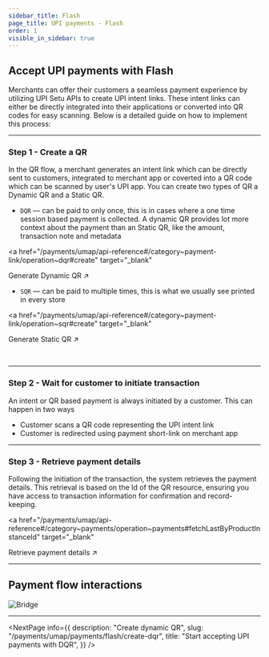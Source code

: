 ```yaml
---
sidebar_title: Flash
page_title: UPI payments - Flash
order: 1
visible_in_sidebar: true
---
```


## Accept UPI payments with Flash

Merchants can offer their customers a seamless payment experience by utilizing UPI Setu APIs to create UPI intent links. These intent links can either be directly integrated into their applications or converted into QR codes for easy scanning. Below is a detailed guide on how to implement this process:

<hr class="primary" />

### Step 1 - Create a QR

In the QR flow, a merchant generates an intent link which can be directly sent to customers, integrated to merchant app or coverted into a QR code which can be scanned by user's UPI app. You can create two types of QR a Dynamic QR and a Static QR.

- `DQR` — can be paid to only once, this is in cases where a one time session based payment is collected. A dynamic QR provides lot more context about the payment than an Static QR, like the amount, transaction note and metadata

<a
  href="/payments/umap/api-reference#/category~payment-link/operation~dqr#create"
  target="_blank"
>
  Generate Dynamic QR ↗
</a>

- `SQR` — can be paid to multiple times, this is what we usually see printed in every store

<a
  href="/payments/umap/api-reference#/category~payment-link/operation~sqr#create"
  target="_blank"
>
  Generate Static QR ↗
</a>

<br />

<hr class="primary" />

### Step 2 - Wait for customer to initiate transaction

An intent or QR based payment is always initiated by a customer. This can happen in two ways

- Customer scans a QR code representing the UPI intent link
- Customer is redirected using payment short-link on merchant app

<hr class="primary" />

### Step 3 - Retrieve payment details

Following the initiation of the transaction, the system retrieves the payment details. This retrieval is based on the Id of the QR resource, ensuring you have access to transaction information for confirmation and record-keeping.

<a
  href="/payments/umap/api-reference#/category~payments/operation~payments#fetchLastByProductInstanceId"
  target="_blank"
>
  Retrieve payment details ↗
</a>

<hr class="primary" />

## Payment flow interactions

<img
  src="https://storage.googleapis.com/strapi-assets/latest/pay-flow/pay-flow.png"
  alt="Bridge"
/>

<hr class="primary" />

<NextPage
  info={{
    description: "Create dynamic QR",
    slug: "/payments/umap/payments/flash/create-dqr",
    title: "Start accepting UPI payments with DQR",
  }}
/>

<WasPageHelpful />
